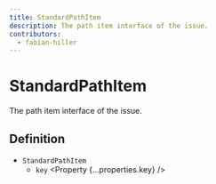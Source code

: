 ```yaml
---
title: StandardPathItem
description: The path item interface of the issue.
contributors:
  - fabian-hiller
---
```



# StandardPathItem

The path item interface of the issue.

## Definition

- `StandardPathItem`
  - `key` <Property {...properties.key} />

